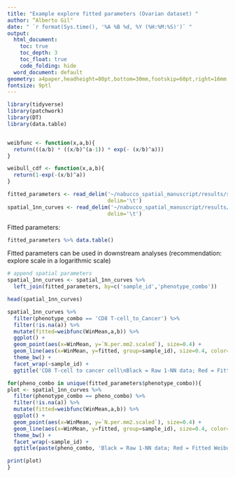```yaml
---
title: "Example explore fitted parameters (Ovarian dataset) "
author: “Alberto Gil"
date: " `r format(Sys.time(), '%A %B %d, %Y (%H:%M:%S)')` "
output:
  html_document:
    toc: true
    toc_depth: 3
    toc_float: true
    code_folding: hide
  word_document: default
geometry: a4paper,headheight=80pt,bottom=30mm,footskip=60pt,right=16mm,left=22mm
fontsize: 9ptl
---
```



```r
library(tidyverse)
library(patchwork)
library(DT)
library(data.table)


weibfunc <- function(x,a,b){
  return(((a/b) * ((x/b)^(a-1)) * exp(- (x/b)^a)))
}

weibull_cdf <- function(x,a,b){
  return(1-exp(-(x/b)^a))
}
```


```r
fitted_parameters <- read_delim('~/nabucco_spatial_manuscript/results/step3_fittednlme_weibull_params__subset25.tsv',
                                delim='\t')
spatial_1nn_curves <- read_delim('~/nabucco_spatial_manuscript/results/step1_1nn_output__subset25.tsv',
                                delim='\t')
```
Fitted parameters:

```r
fitted_parameters %>% data.table()
```

Fitted parameters can be used in downstream analyses (recommendation: explore scale in a logarithmic scale)

```r
# append spatial parameters
spatial_1nn_curves <- spatial_1nn_curves %>% 
  left_join(fitted_parameters, by=c('sample_id','phenotype_combo'))
```


```r
head(spatial_1nn_curves)

spatial_1nn_curves %>% 
  filter(phenotype_combo == 'CD8 T-cell_to_Cancer') %>% 
  filter(!is.na(a)) %>% 
  mutate(fitted=weibfunc(WinMean,a,b)) %>% 
  ggplot() +
  geom_point(aes(x=WinMean, y=`N.per.mm2.scaled`), size=0.4) +
  geom_line(aes(x=WinMean, y=fitted, group=sample_id), size=0.4, color='red') +
  theme_bw() + 
  facet_wrap(~sample_id) +
  ggtitle('CD8 T-cell to cancer cell\nBlack = Raw 1-NN data; Red = Fitted Weibull distribution')
```


```r
for(pheno_combo in unique(fitted_parameters$phenotype_combo)){
plot <- spatial_1nn_curves %>% 
  filter(phenotype_combo == pheno_combo) %>% 
  filter(!is.na(a)) %>% 
  mutate(fitted=weibfunc(WinMean,a,b)) %>% 
  ggplot() +
  geom_point(aes(x=WinMean, y=`N.per.mm2.scaled`), size=0.4) +
  geom_line(aes(x=WinMean, y=fitted, group=sample_id), size=0.4, color='red') +
  theme_bw() + 
  facet_wrap(~sample_id) +
  ggtitle(paste(pheno_combo, 'Black = Raw 1-NN data; Red = Fitted Weibull distribution', sep='\n'))

print(plot)
}

```

